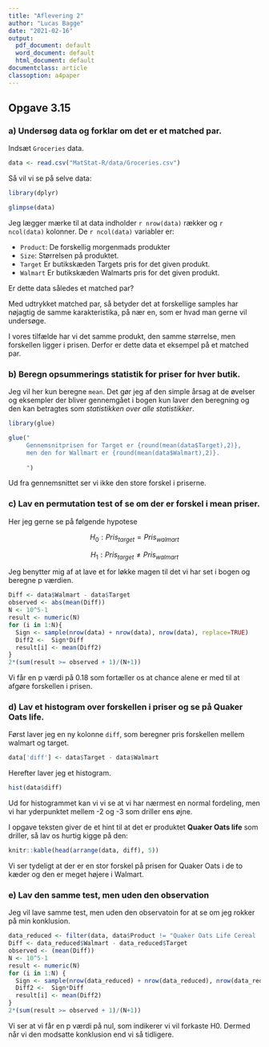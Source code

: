 ```yaml
---
title: "Aflevering 2"
author: "Lucas Bagge"
date: "2021-02-16"
output:
  pdf_document: default
  word_document: default
  html_document: default
documentclass: article
classoption: a4paper
---
```


## Opgave 3.15

### a) Undersøg data og forklar om det er et matched par.

Indsæt `Groceries` data.

```r
data <- read.csv("MatStat-R/data/Groceries.csv")
```

Så vil vi se på selve data:

```r
library(dplyr)

glimpse(data)
```

Jeg lægger mærke til  at data indholder `r nrow(data)` rækker og `r ncol(data)` 
kolonner. De `r ncol(data)` variabler er:

- `Product`: De forskellig morgenmads produkter
- `Size`: Størrelsen på produktet.
- `Target` Er butikskæden Targets pris for det given produkt.
- `Walmart` Er butikskæden Walmarts pris for det given produkt.

Er dette data således et matched par?

Med udtrykket matched par, så betyder det at forskellige samples har
nøjagtig de samme karakteristika, på nær en, som er hvad man gerne vil 
undersøge.

I vores tilfælde har vi det samme produkt, den samme størrelse, men forskellen
ligger i prisen. Derfor er dette data et eksempel på et matched par.


### b) Beregn opsummerings statistik for priser for hver butik.

Jeg vil her kun beregne `mean`. Det gør jeg af den simple årsag at de øvelser
og eksempler der bliver gennemgået i bogen kun laver den beregning og den
kan betragtes som *statistikken over alle statistikker*.

```r
library(glue)

glue("
     Gennemsnitprisen for Target er {round(mean(data$Target),2)},
     men den for Wallmart er {round(mean(data$Walmart),2)}.
     
     ")
```

Ud fra gennemsnittet ser vi ikke den store forskel i priserne. 

### c) Lav en permutation test of se om der er forskel i mean priser.

Her jeg gerne se på følgende hypotese

$$
H_0:Pris_{target}=Pris_{walmart}
$$

$$
H_1:Pris_{target} \neq Pris_{walmart}
$$

Jeg benytter mig af at lave et for løkke magen til det vi har set i bogen
og beregne p værdien.

```r
Diff <- data$Walmart - data$Target  
observed <- abs(mean(Diff))                           
N <- 10^5-1
result <- numeric(N)
for (i in 1:N){
  Sign <- sample(nrow(data) + nrow(data), nrow(data), replace=TRUE) 
  Diff2 <-  Sign*Diff
  result[i] <- mean(Diff2)
}
2*(sum(result >= observed + 1)/(N+1))
```


Vi får en p værdi på 0.18 som fortæller os at chance alene er med til at 
afgøre forskellen i prisen. 

### d) Lav et histogram over forskellen i priser og se på Quaker Oats life.

Først laver jeg en ny kolonne `diff`, som beregner pris forskellen mellem
walmart og target.

```r
data['diff'] <- data$Target - data$Walmart
```

Herefter laver jeg et histogram.

```r
hist(data$diff)
```

Ud for histogrammet kan vi vi se at vi har nærmest en normal fordeling, men
vi har yderpunktet mellem -2 og -3 som driller ens øjne.

I opgave teksten giver de et hint til at det er produktet **Quaker Oats life**
som driller, så lav os hurtig kigge på den:

```r
knitr::kable(head(arrange(data, diff), 5))
```
Vi ser tydeligt at der er en stor forskel på prisen for Quaker Oats i de to kæder
og den er meget højere i Walmart.


### e) Lav den samme test, men uden den observation

Jeg vil lave samme test, men uden den observatoin for at se om jeg rokker på
min konklusion.

```r
data_reduced <- filter(data, data$Product != "Quaker Oats Life Cereal  Original ")
Diff <- data_reduced$Walmart - data_reduced$Target  
observed <- (mean(Diff))                           
N <- 10^5-1
result <- numeric(N)
for (i in 1:N) {
  Sign <- sample(nrow(data_reduced) + nrow(data_reduced), nrow(data_reduced), replace=TRUE) 
  Diff2 <-  Sign*Diff
  result[i] <- mean(Diff2)
}
2*(sum(result >= observed + 1)/(N+1))
```

Vi ser at vi får en p værdi på nul, som indikerer vi vil forkaste H0.
Dermed når vi den modsatte konklusion end vi så tidligere. 
